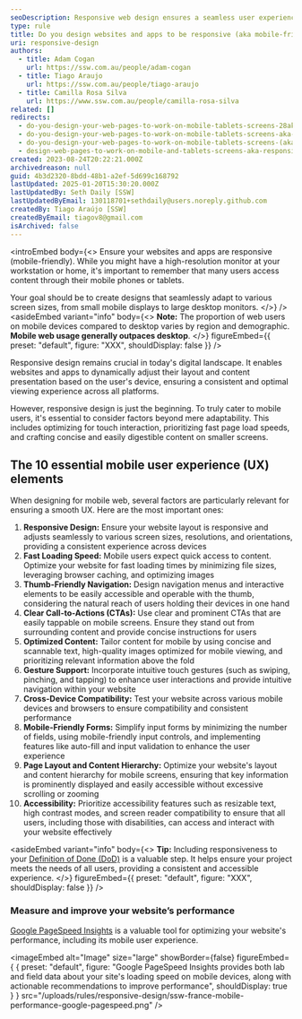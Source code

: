 ```yaml
---
seoDescription: Responsive web design ensures a seamless user experience across various devices and screen sizes by dynamically adjusting layout and content presentation based on the user's device.
type: rule
title: Do you design websites and apps to be responsive (aka mobile-friendly)?
uri: responsive-design
authors:
  - title: Adam Cogan
    url: https://ssw.com.au/people/adam-cogan
  - title: Tiago Araujo
    url: https://ssw.com.au/people/tiago-araujo
  - title: Camilla Rosa Silva
    url: https://www.ssw.com.au/people/camilla-rosa-silva
related: []
redirects:
  - do-you-design-your-web-pages-to-work-on-mobile-tablets-screens-28aka-responsive-web-design29
  - do-you-design-your-web-pages-to-work-on-mobile-tablets-screens-aka-responsive-web-design
  - do-you-design-your-web-pages-to-work-on-mobile-tablets-screens-(aka-responsive-web-design)
  - design-web-pages-to-work-on-mobile-and-tablets-screens-aka-responsive-web-design
created: 2023-08-24T20:22:21.000Z
archivedreason: null
guid: 4b3d2320-8bdd-48b1-a2ef-5d699c168792
lastUpdated: 2025-01-20T15:30:20.000Z
lastUpdatedBy: Seth Daily [SSW]
lastUpdatedByEmail: 130118701+sethdaily@users.noreply.github.com
createdBy: Tiago Araújo [SSW]
createdByEmail: tiagov8@gmail.com
isArchived: false
---
```


<introEmbed
  body={<>
Ensure your websites and apps are responsive (mobile-friendly). While you might have a high-resolution monitor at your workstation or home, it's important to remember that many users access content through their mobile phones or tablets.

Your goal should be to create designs that seamlessly adapt to various screen sizes, from small mobile displays to large desktop monitors.
  </>}
/>
<asideEmbed
  variant="info"
  body={<>
    **Note:** The proportion of web users on mobile devices compared to desktop varies by region and demographic. **Mobile web usage generally outpaces desktop**.
  </>}
  figureEmbed={{
    preset: "default",
    figure: "XXX",
    shouldDisplay: false
  }}
/>

Responsive design remains crucial in today's digital landscape. It enables websites and apps to dynamically adjust their layout and content presentation based on the user's device, ensuring a consistent and optimal viewing experience across all platforms.

However, responsive design is just the beginning. To truly cater to mobile users, it's essential to consider factors beyond mere adaptability. This includes optimizing for touch interaction, prioritizing fast page load speeds, and crafting concise and easily digestible content on smaller screens.

## The 10 essential mobile user experience (UX) elements

When designing for mobile web, several factors are particularly relevant for ensuring a smooth UX. Here are the most important ones:

1. **Responsive Design:** Ensure your website layout is responsive and adjusts seamlessly to various screen sizes, resolutions, and orientations, providing a consistent experience across devices
2. **Fast Loading Speed:** Mobile users expect quick access to content. Optimize your website for fast loading times by minimizing file sizes, leveraging browser caching, and optimizing images
3. **Thumb-Friendly Navigation:** Design navigation menus and interactive elements to be easily accessible and operable with the thumb, considering the natural reach of users holding their devices in one hand
4. **Clear Call-to-Actions (CTAs):** Use clear and prominent CTAs that are easily tappable on mobile screens. Ensure they stand out from surrounding content and provide concise instructions for users
5. **Optimized Content:** Tailor content for mobile by using concise and scannable text, high-quality images optimized for mobile viewing, and prioritizing relevant information above the fold
6. **Gesture Support:** Incorporate intuitive touch gestures (such as swiping, pinching, and tapping) to enhance user interactions and provide intuitive navigation within your website
7. **Cross-Device Compatibility:** Test your website across various mobile devices and browsers to ensure compatibility and consistent performance
8. **Mobile-Friendly Forms:** Simplify input forms by minimizing the number of fields, using mobile-friendly input controls, and implementing features like auto-fill and input validation to enhance the user experience
9. **Page Layout and Content Hierarchy:** Optimize your website's layout and content hierarchy for mobile screens, ensuring that key information is prominently displayed and easily accessible without excessive scrolling or zooming
10. **Accessibility:** Prioritize accessibility features such as resizable text, high contrast modes, and screen reader compatibility to ensure that all users, including those with disabilities, can access and interact with your website effectively

<asideEmbed
  variant="info"
  body={<>
    **Tip:** Including responsiveness to your [Definition of Done (DoD)](/definition-of-done) is a valuable step. It helps ensure your project meets the needs of all users, providing a consistent and accessible experience.
  </>}
  figureEmbed={{
    preset: "default",
    figure: "XXX",
    shouldDisplay: false
  }}
/>

### Measure and improve your website’s performance

[Google PageSpeed Insights](https://pagespeed.web.dev/) is a valuable tool for optimizing your website's performance, including its mobile user experience.


<imageEmbed
  alt="Image"
  size="large"
  showBorder={false}
  figureEmbed={ {
    preset: "default",
    figure: "Google PageSpeed Insights provides both lab and field data about your site's loading speed on mobile devices, along with actionable recommendations to improve performance",
    shouldDisplay: true
  } }
  src="/uploads/rules/responsive-design/ssw-france-mobile-performance-google-pagespeed.png"
/>
